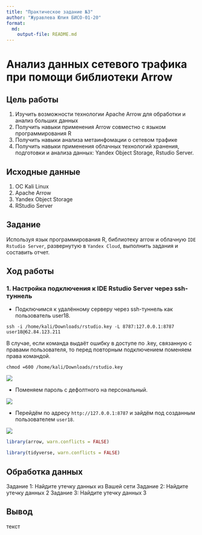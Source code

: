 ```yaml
---
title: "Практическое задание №3"
author: "Журавлева Юлия БИСО-01-20"
format:   
  md:
    output-file: README.md
---
```


# Анализ данных сетевого трафика при помощи библиотеки Arrow

## Цель работы

1. Изучить возможности технологии Apache Arrow для обработки и анализ больших данных
2. Получить навыки применения Arrow совместно с языком программирования R
3. Получить навыки анализа метаинфомации о сетевом трафике
4. Получить навыки применения облачных технологий хранения, подготовки и анализа данных: Yandex Object Storage, Rstudio Server.

## Исходные данные

1. ОС Kali Linux
2. Apache Arrow
3. Yandex Object Storage
4. RStudio Server

## Задание

Используя язык программирования R, библиотеку arrow и облачную `IDE Rstudio Server`, развернутую в `Yandex Cloud`, выполнить задания и составить отчет.

## Ход работы

### 1. Настройка подключения к IDE Rstudio Server через ssh-туннель

- Подключимся к удалённому серверу через ssh-туннель как пользователь user18. 

```{}
ssh -i /home/kali/Downloads/rstudio.key -L 8787:127.0.0.1:8787 user18@62.84.123.211
```

В случае, если команда выдаёт ошибку в доступе по .key, связанную с правами пользователя, то перед повторным подключением поменяем права командой.

```{}
chmod =600 /home/kali/Downloads/rstudio.key
```

![](screen/1.png)

- Поменяем пароль с дефолтного на персональный.

![](screen/2.png)

- Перейдём по адресу `http://127.0.0.1:8787` и зайдём под созданным пользователем `user18`.

![](screen/3.png)

```r
library(arrow, warn.conflicts = FALSE)
```

```r
library(tidyverse, warn.conflicts = FALSE)
```




## Обработка данных

Задание 1: Найдите утечку данных из Вашей сети
Задание 2: Найдите утечку данных 2
Задание 3: Найдите утечку данных 3

## Вывод

текст